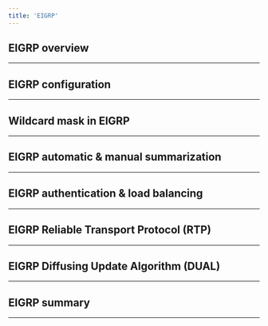 ```yaml
---
title: 'EIGRP'
---
```


## EIGRP overview

---

## EIGRP configuration

---

## Wildcard mask in EIGRP

---

## EIGRP automatic & manual summarization

---

## EIGRP authentication & load balancing

---

## EIGRP Reliable Transport Protocol (RTP)

---

## EIGRP Diffusing Update Algorithm (DUAL)

---

## EIGRP summary

---

